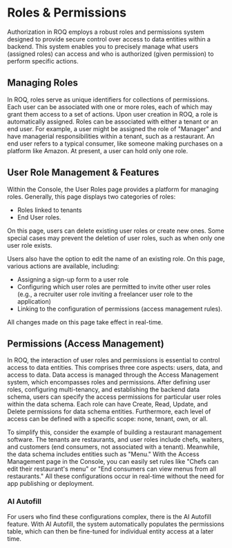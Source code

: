 # Roles & Permissions

Authorization in ROQ employs a robust roles and permissions system designed to provide secure control over access to data entities within a backend. This system enables you to precisely manage what users (assigned roles) can access and who is authorized (given permission) to perform specific actions.

## Managing Roles

In ROQ, roles serve as unique identifiers for collections of permissions. Each user can be associated with one or more roles, each of which may grant them access to a set of actions. Upon user creation in ROQ, a role is automatically assigned. Roles can be associated with either a tenant or an end user. For example, a user might be assigned the role of "Manager" and have managerial responsibilities within a tenant, such as a restaurant. An end user refers to a typical consumer, like someone making purchases on a platform like Amazon. At present, a user can hold only one role.

## User Role Management & Features
Within the Console, the User Roles page provides a platform for managing roles. Generally, this page displays two categories of roles:
* Roles linked to tenants
* End User roles.

On this page, users can delete existing user roles or create new ones. Some special cases may prevent the deletion of user roles, such as when only one user role exists.

Users also have the option to edit the name of an existing role. On this page, various actions are available, including:
- Assigning a sign-up form to a user role
- Configuring which user roles are permitted to invite other user roles (e.g., a recruiter user role inviting a freelancer user role to the application)
- Linking to the configuration of permissions (access management rules).

All changes made on this page take effect in real-time.

## Permissions (Access Management)

In ROQ, the interaction of user roles and permissions is essential to control access to data entities. This comprises three core aspects: users, data, and access to data. Data access is managed through the Access Management system, which encompasses roles and permissions. After defining user roles, configuring multi-tenancy, and establishing the backend data schema, users can specify the access permissions for particular user roles within the data schema. Each role can have Create, Read, Update, and Delete permissions for data schema entities. Furthermore, each level of access can be defined with a specific scope: none, tenant, own, or all.

To simplify this, consider the example of building a restaurant management software. The tenants are restaurants, and user roles include chefs, waiters, and customers (end consumers, not associated with a tenant). Meanwhile, the data schema includes entities such as "Menu." With the Access Management page in the Console, you can easily set rules like "Chefs can edit their restaurant's menu" or "End consumers can view menus from all restaurants." All these configurations occur in real-time without the need for app publishing or deployment.

### AI Autofill

For users who find these configurations complex, there is the AI Autofill feature. With AI Autofill, the system automatically populates the permissions table, which can then be fine-tuned for individual entity access at a later time.